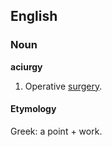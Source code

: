 ==English==
===Noun===
'''aciurgy'''

# Operative [[surgery]].

====Etymology====
Greek: a point + work.